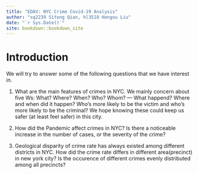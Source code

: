 ```yaml
--- 
title: "EDAV: NYC Crime Covid-19 Analysis"
author: "sq2239 Sitong Qian, hl3518 Hongou Liu"
date: "`r Sys.Date()`"
site: bookdown::bookdown_site
---
```


# Introduction
We will try to answer some of the following questions that we have interest in.

1. What are the main features of crimes in NYC. We mainly concern about five Ws: What? Where? When? Who? Whom? --- What happend? Where and when did it happen? Who's more
likely to be the victim and who's more likely to be the criminal? We hope knowing these could
keep us safer (at least feel safer) in this city.

2. How did the Pandemic affect crimes in NYC? Is there a noticeable increase in the number of cases, or the severity of the crime?

3. Geological disparity of crime rate has always existed among different districts in NYC. How did the
crime rate differs in different area(precinct) in new york city? Is the occurence of different crimes
evenly distributed among all precincts?
